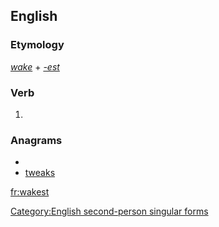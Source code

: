 ==English==

===Etymology===
''[[wake]]'' + ''[[-est]]''

===Verb===
{{en-verb form}}

# {{archaic}} {{form of|Second-person singular simple present form|wake}}

===Anagrams===
* {{alphagram|aekstw}}
* [[tweaks#English|tweaks]]

[[Category:English second-person singular forms]]

[[fr:wakest]]